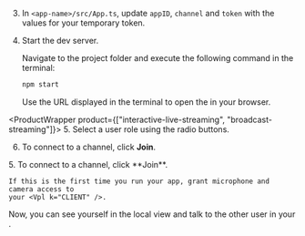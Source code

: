 <PlatformWrapper platform="web">

3.  In `<app-name>/src/App.ts`, update `appID`, `channel` and `token` with the values for your temporary token.

4.  Start the dev server.

    Navigate to the project folder and execute the following command in the terminal:

    ```bash
    npm start
    ```

    Use the URL displayed in the terminal to open the <Vpl k="CLIENT" /> in your browser.

<ProductWrapper product={["interactive-live-streaming", "broadcast-streaming"]}>
5. Select a user role using the radio buttons.

6.  To connect to a channel, click **Join**.
</ProductWrapper>

<ProductWrapper product="video-calling">
5. To connect to a channel, click **Join**.
</ProductWrapper>

    If this is the first time you run your app, grant microphone and camera access to
    your <Vpl k="CLIENT" />.

Now, you can see yourself in the local view and talk to the other user in your <Vpl k="CLIENT" />.

</PlatformWrapper>

